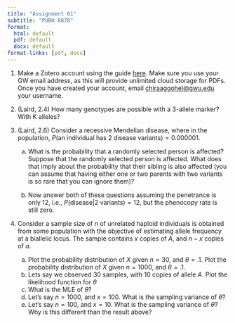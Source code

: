 ```yaml
---
title: "Assignment 01"
subtitle: "PUBH 8878"
format: 
  html: default
  pdf: default
  docx: default
format-links: [pdf, docx]
---
```


1.  Make a Zotero account using the guide [here](https://libguides.gwu.edu/c.php?g=258781&p=1728369). Make sure you use your GW email address, as this will provide unlimited cloud storage for PDFs. Once you have created your account, email [chiraaggohel\@gwu.edu](mailto:chiraaggohel@gwu.edu) your username.

2.  (Laird, 2.4) How many genotypes are possible with a 3-allele marker? With K alleles?

3.  (Laird, 2.6) Consider a recessive Mendelian disease, where in the population, $P(\text{an individual has 2 disease variants}) = 0.000001$.

    a.  What is the probability that a randomly selected person is affected? Suppose that the randomly selected person is affected. What does that imply about the probability that their sibling is also affected (you can assume that having either one or two parents with two variants is so rare that you can ignore them)?

    b.  Now answer both of these questions assuming the penetrance is only 12, i.e., $P(\text{disease} | 2 \text{ variants}) = 12$, but the phenocopy rate is still zero.

1.  Consider a sample size of $n$ of unrelated haploid individuals is obtained from some population with the objective of estimating allele frequency at a biallelic locus. The sample contains $x$ copies of $A$, and $n-x$ copies of $a$.

    a.  Plot the probability distribution of $X$ given $n = 30$, and $\theta = .1$. Plot the probability distribution of $X$ given $n = 1000$, and $\theta = .1$.
    b.  Lets say we observed $30$ samples, with $10$ copies of allele $A$. Plot the likelihood function for $\theta$
    c.  What is the MLE of $\theta$?
    d.  Let's say $n = 1000$, and $x = 100$. What is the sampling variance of $\hat{\theta}$?
    e.  Let's say $n = 100$, and $x = 10$. What is the sampling variance of $\hat{\theta}$? Why is this different than the result above?